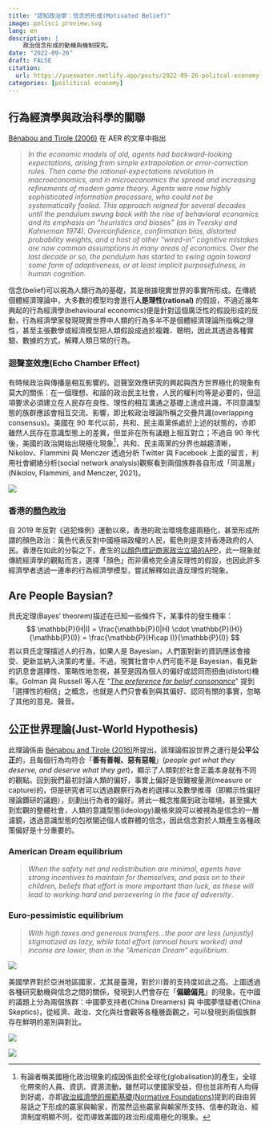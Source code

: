 ```yaml
---
title: "認知政治學：信念的形成(Motivated Belief)"
image: polisci preview.svg
lang: en
description: |
    政治信念形成的動機與機制探究。
date: "2022-09-26"
draft: FALSE
citation:
  url: https://yueswater.netlify.app/posts/2022-09-26-politcal-economy-motivated-belief/
categories: [poilitical economy]
---
```


## 行為經濟學與政治科學的關聯

[Bénabou and Tirole (2006)](https://www.princeton.edu/~rbenabou/papers/AER%202006.pdf) 在 AER 的文章中指出

> *In the economic models of old, agents had backward-looking expectations, arising from simple extrapolation or error-correction rules. Then came the rational-expectations revolution in macroeconomics, and in microeconomics the spread and increasing refinements of modern game theory. Agents were now highly sophisticated information processors, who could not be systematically fooled. This approach reigned for several decades until the pendulum swung back with the rise of behavioral economics and its emphasis on “heuristics and biases” (as in Tversky and Kahneman 1974). Overconfidence, confirmation bias, distorted probability weights, and a host of other “wired-in” cognitive mistakes are now common assumptions in many areas of economics. Over the last decade or so, the pendulum has started to swing again toward some form of adaptiveness, or at least implicit purposefulness, in human cognition.*


信念(belief)可以視為人類行為的基礎，其是根據現實世界的事實所形成。在傳統個體經濟理論中，大多數的模型均會進行**人是理性(rational)** 的假設，不過近幾年興起的行為經濟學(behavioural economics)便是針對這個廣泛性的假設形成的反動，行為經濟學家發現現實世界中人類的行為多半不是個體經濟理論所指稱之理性，甚至主張數學或經濟模型把人類假設成過於複雜、聰明，因此其透過各種實驗、數據的方式，解釋人類日常的行為。

### 迴聲室效應(Echo Chamber Effect)

有時候政治與傳播是相互影響的。迴聲室效應研究的興起與西方世界極化的現象有莫大的關係：在一個理想、和諧的政治民主社會，人民的權利均等是必要的，但這項要求必須建立在人民存在良性、理性的相互溝通之基礎上達成共識，不同意識型態的族群應該會相互交流、影響，即比較政治理論所稱之交疊共識(overlapping consensus)。美國在 90 年代以前，共和、民主兩黨係處於上述的狀態的，亦即雖然人民存在意識型態上的差異，但並非在所有議題上相互對立；不過自 90 年代後，美國的政治開始出現極化現象[^1]，共和、民主兩黨的分界也越趨清晰，Nikolov、Flammini 與 Menczer 透過分析 Twitter 與 Facebook 上面的留言，利用社會網絡分析(social network analysis)觀察看到兩個族群各自形成「同溫層」(Nikolov, Flammini, and Menczer, 2021)。

![](https://i.imgur.com/i2sQL24.jpg)

### 香港的[顏色政治](https://news.mingpao.com/ins/%E6%B8%AF%E8%81%9E/article/20200101/s00001/1577701594081/%E3%80%902020%E5%B1%95%E6%9C%9B-%E9%A1%8F%E8%89%B2%E8%83%8C%E5%BE%8C%E3%80%91%E9%BB%83-%E8%97%8D%E9%9D%9E%E5%8B%A2%E4%B8%8D%E5%85%A9%E7%AB%8B-%E5%B9%B4%E8%BC%95%E5%AD%B8%E5%AD%90%E7%9B%BC%E6%9C%9B%E6%B0%91%E4%B8%BB%E8%87%AA%E7%94%B1)

自 2019 年反對《逃犯條例》運動以來，香港的政治環境愈趨兩極化，甚至形成所謂的顏色政治：黃色代表反對中國極端政權的人民，藍色則是支持香港政府的人民。香港在如此的分裂之下，產生的[以顏色標記商家政治立場的APP](https://www.storm.mg/article/1963600?page=1)，此一現象就傳統經濟學的觀點而言，選擇「顏色」而非價格完全違反理性的假設，也因此許多經濟學者透過一連串的行為經濟學模型，嘗試解釋如此違反理性的現象。

## Are People Baysian?
貝氏定理(Bayes' theorem)描述在已知一些條件下，某事件的發生機率：
$$
\mathbb{P}(H|I) = \frac{\mathbb{P}(I|H) \cdot \mathbb{P}(H)}{\mathbb{P}(I)} = \frac{\mathbb{P}(H\cap I)}{\mathbb{P}(I)}
$$
若以貝氏定理描述人的行為，如果人是 Bayesian，人們面對新的資訊應該會接受、更新並納入決策的考量。不過，現實社會中人們可能不是 Bayesian，看見新的訊息會選擇性、策略性地忽視，甚至是因為個人的偏好或認同而扭曲(distort)機率。Golman 與 Russell 等人在 "*[The preference for belief consonance](https://www.aeaweb.org/articles/pdf/doi/10.1257/jep.30.3.165)*" 提到「選擇性的相信」之概念，也就是人們只會看到與其偏好、認同有關的事實，忽略了其他的意見、聲音。
<!-- 
#### group membership
#### protected beliefs

#### Motivated belief(濾鏡)
#### selected information-seeking (Information avoidance)
#### Belief-driven clustering/favourism -->

[^1]:有論者稱美國極化政治現象的成因係由於全球化(globalisation)的產生，全球化帶來的人員、資訊、資源流動，雖然可以使國家受益，但也並非所有人均得到好處，亦即[政治經濟學的規範基礎(Normative Foundations)](https://hackmd.io/@yueswater/Normative_Foundations)提到的自由貿易話之下形成的贏家與輸家，而當然這些贏家與輸家所支持、信奉的政治、經濟制度明顯不同，從而導致美國的政治形成兩極化的現象。

## 公正世界理論(Just-World Hypothesis)

此理論係由 [Bénabou and Tirole (2016) ](https://www.aeaweb.org/articles/pdf/doi/10.1257/jep.30.3.141)所提出。該理論假設世界之運行是**公平公正**的，且每個行為均符合「**善有善報、惡有惡報**」(*people get what they deserve, and deserve what they get*)，顯示了人類對於社會正義本身就有不同的觀點。回到我們最初討論人類的偏好，事實上偏好是很難被量測(measure or capture)的，但是研究者可以透過觀察行為者的選擇以及數學推導（即顯示性偏好理論鑽研的議題），刻劃出行為者的偏好。將此一概念推廣到政治環境，甚至擴大到宏觀的整體社會，人類的意識型態(ideology)嚴格來說可以被視為是信念的一層濾鏡，透過意識型態的包袱闡述個人或群體的信念，因此信念對於人類產生各種政策偏好是十分重要的。

### American Dream equilibrium

> *When the safety net and redistribution are minimal, agents have strong incentives to maintain for themselves, and pass on to their children, beliefs that effort is more important than luck, as these will lead to working hard and persevering in the face of adversity*.

### Euro-pessimistic equilibrium

> *With high taxes and generous transfers...the poor are less (unjustly) stigmatized as lazy, while total effort (annual hours worked) and income are lower, than in the "American Dream" equilibrium*.


<!-- 14'00'' 人類對於資訊的處理 -->

![](https://i.imgur.com/nu01OCf.png)

美國學界對於亞洲地區國家，尤其是臺灣，對於川普的支持度如此之高。上圖透過各種研究動機與信念之間的關係，發現到人們會存在「**偏聽偏見**」的現象。在中國的議題上分為兩個族群：中國夢支持者(China Dreamers) 與 中國夢懷疑者(China Skeptics)，從經濟、政治、文化與社會觀等各種層面觀之，可以發現到兩個族群存在鮮明的差別與對比。

![](https://i.imgur.com/gl8i35t.png)

![](https://i.imgur.com/dvq80r3.png)